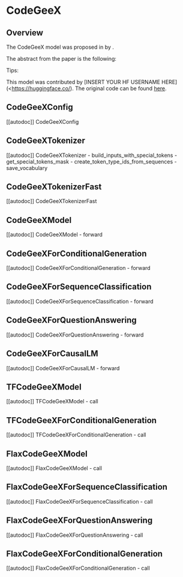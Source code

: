<!--Copyright 2022 The HuggingFace Team. All rights reserved.

Licensed under the Apache License, Version 2.0 (the "License"); you may not use this file except in compliance with
the License. You may obtain a copy of the License at

http://www.apache.org/licenses/LICENSE-2.0

Unless required by applicable law or agreed to in writing, software distributed under the License is distributed on
an "AS IS" BASIS, WITHOUT WARRANTIES OR CONDITIONS OF ANY KIND, either express or implied. See the License for the
specific language governing permissions and limitations under the License.
-->

# CodeGeeX

## Overview

The CodeGeeX model was proposed in [<INSERT PAPER NAME HERE>](<INSERT PAPER LINK HERE>)  by <INSERT AUTHORS HERE>. <INSERT SHORT SUMMARY HERE>

The abstract from the paper is the following:

*<INSERT PAPER ABSTRACT HERE>*

Tips:

<INSERT TIPS ABOUT MODEL HERE>

This model was contributed by [INSERT YOUR HF USERNAME HERE](<https://huggingface.co/<INSERT YOUR HF USERNAME HERE>). The original code can be found [here](<INSERT LINK TO GITHUB REPO HERE>).

## CodeGeeXConfig

[[autodoc]] CodeGeeXConfig


## CodeGeeXTokenizer

[[autodoc]] CodeGeeXTokenizer
    - build_inputs_with_special_tokens
    - get_special_tokens_mask
    - create_token_type_ids_from_sequences
    - save_vocabulary


## CodeGeeXTokenizerFast

[[autodoc]] CodeGeeXTokenizerFast


## CodeGeeXModel

[[autodoc]] CodeGeeXModel
    - forward


## CodeGeeXForConditionalGeneration

[[autodoc]] CodeGeeXForConditionalGeneration
    - forward


## CodeGeeXForSequenceClassification

[[autodoc]] CodeGeeXForSequenceClassification
    - forward


## CodeGeeXForQuestionAnswering

[[autodoc]] CodeGeeXForQuestionAnswering
    - forward


## CodeGeeXForCausalLM

[[autodoc]] CodeGeeXForCausalLM
    - forward


## TFCodeGeeXModel

[[autodoc]] TFCodeGeeXModel
    - call


## TFCodeGeeXForConditionalGeneration

[[autodoc]] TFCodeGeeXForConditionalGeneration
    - call


## FlaxCodeGeeXModel

[[autodoc]] FlaxCodeGeeXModel
    - call


## FlaxCodeGeeXForSequenceClassification

[[autodoc]] FlaxCodeGeeXForSequenceClassification
    - call


## FlaxCodeGeeXForQuestionAnswering

[[autodoc]] FlaxCodeGeeXForQuestionAnswering
    - call


## FlaxCodeGeeXForConditionalGeneration

[[autodoc]] FlaxCodeGeeXForConditionalGeneration
    - call


